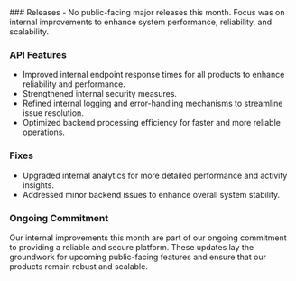 <Accordion title="November 2024">
  ### Releases  
  - No public-facing major releases this month. Focus was on internal improvements to enhance system performance, reliability, and scalability.

  ### API Features  
  - Improved internal endpoint response times for all products to enhance reliability and performance.  
  - Strengthened internal security measures.
  - Refined internal logging and error-handling mechanisms to streamline issue resolution.
  - Optimized backend processing efficiency for faster and more reliable operations.  

  ### Fixes  
  - Upgraded internal analytics for more detailed performance and activity insights.  
  - Addressed minor backend issues to enhance overall system stability.

 ### Ongoing Commitment  
  Our internal improvements this month are part of our ongoing commitment to providing a reliable and secure platform. These updates lay the groundwork for upcoming public-facing features and ensure that our products remain robust and scalable.
</Accordion>
